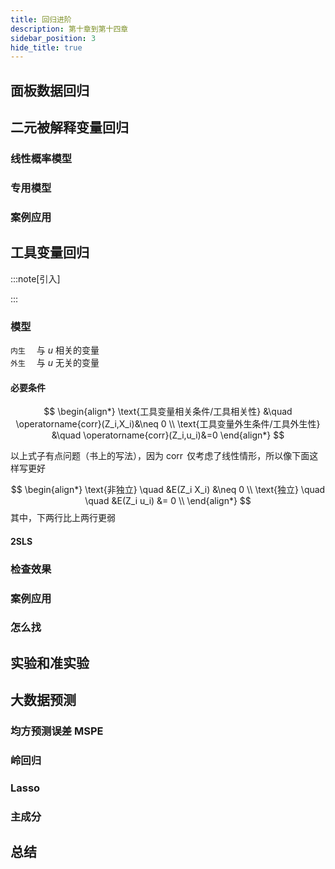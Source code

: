 ```yaml
---
title: 回归进阶
description: 第十章到第十四章
sidebar_position: 3
hide_title: true
---
```



<TOCInline toc={toc}
maxHeadingLevel='2' />

## 面板数据回归

## 二元被解释变量回归

### 线性概率模型

### 专用模型

### 案例应用

## 工具变量回归

:::note[引入]

:::

### 模型

`内生` &emsp;与 $u$ 相关的变量  
`外生` &emsp;与 $u$ 无关的变量

#### 必要条件

$$
\begin{align*}
\text{工具变量相关条件/工具相关性}
&\quad \operatorname{corr}(Z_i,X_i)&\neq 0
\\
\text{工具变量外生条件/工具外生性}
&\quad \operatorname{corr}(Z_i,u_i)&=0
\end{align*}
$$

以上式子有点问题（书上的写法），因为 $\operatorname{corr}$ 仅考虑了线性情形，所以像下面这样写更好

$$
\begin{align*}
\text{非独立} \quad
&E(Z_i X_i) &\neq 0 
\\
\text{独立} \quad \quad
&E(Z_i u_i) &= 0
\\
\end{align*}
$$
其中，下两行比上两行更弱

#### 2SLS



### 检查效果

### 案例应用



### 怎么找

## 实验和准实验



## 大数据预测

### 均方预测误差 MSPE

### 岭回归

### Lasso

### 主成分

## 总结